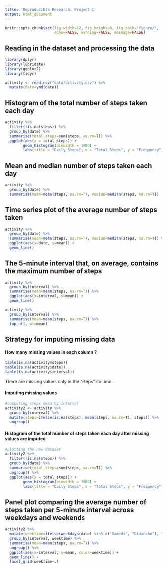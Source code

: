 ```yaml
---
title: 'Reproducible Research: Project 1'
output: html_document
---
```

```r
knitr::opts_chunk$set(fig.width=12, fig.height=8, fig.path='figure/',
                      echo=FALSE, warning=FALSE, message=FALSE)
```

## Reading in the dataset and processing the data
```r
library(dplyr)
library(lubridate)
library(ggplot2)
library(tidyr)

activity <- read.csv("data/activity.csv") %>%
  mutate(date=ymd(date))
```

## Histogram of the total number of steps taken each day
```r
activity %>%
  filter(!is.na(steps)) %>%
  group_by(date) %>%
  summarise(total_steps=sum(steps, na.rm=T)) %>%
  ggplot(aes(x = total_steps)) +
        geom_histogram(binwidth = 1000) +
        labs(title = "Daily Steps", x = "Total Steps", y = "Frequency")
```

## Mean and median number of steps taken each day
```r
activity %>%
  group_by(date) %>%
  summarise(mean=mean(steps, na.rm=T), median=median(steps, na.rm=T))
```

## Time series plot of the average number of steps taken
```r
activity %>%
  group_by(date) %>%
  summarise(mean=mean(steps, na.rm=T), median=median(steps, na.rm=T)) %>%
  ggplot(aes(x=date, y=mean)) +
  geom_line() 
```

## The 5-minute interval that, on average, contains the maximum number of steps
```r
activity %>%
  group_by(interval) %>%
  summarise(mean=mean(steps, na.rm=T)) %>%
  ggplot(aes(x=interval, y=mean)) +
  geom_line()

activity %>%
  group_by(interval) %>%
  summarise(mean=mean(steps, na.rm=T)) %>%
  top_n(1, wt=mean)
```

## Strategy for imputing missing data
#### How many missing values in each column ?
```r
table(is.na(activity$steps))
table(is.na(activity$date))
table(is.na(activity$interval))
```
There are missing values only in the "steps" column.

#### Imputing missing values
```r
#computing steps mean by interval
activity2 <- activity %>%
  group_by(interval) %>%
  mutate(steps=ifelse(is.na(steps), mean(steps, na.rm=T), steps)) %>%
  ungroup()
```

#### Histogram of the total number of steps taken each day after missing values are imputed
```r
#plotting the new dataset
activity2 %>%
  filter(!is.na(steps)) %>%
  group_by(date) %>%
  summarise(total_steps=sum(steps, na.rm=T)) %>%
  ungroup() %>%
  ggplot(aes(x = total_steps)) +
        geom_histogram(binwidth = 1000) +
        labs(title = "Daily Steps", x = "Total Steps", y = "Frequency")
```

## Panel plot comparing the average number of steps taken per 5-minute interval across weekdays and weekends
```r
activity2 %>%
  mutate(weektime=ifelse(weekdays(date) %in% c("Samedi", "Dimanche"), "weekend", "weekday")) %>%
  group_by(interval, weektime) %>%
  summarise(mean=mean(steps, na.rm=T)) %>%
  ungroup() %>%
  ggplot(aes(x=interval, y=mean, color=weektime)) +
  geom_line() +
  facet_grid(weektime~.)
```


